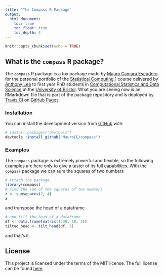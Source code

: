 ```yaml
---
title: "The Compass R Package"
output:
  html_document:
    toc: true
    toc_float: true
    toc_depth: 4
---
```


```r
knitr::opts_chunk$set(echo = TRUE)
```

## What is the `compass` R package?

The `compass` R package is a toy package made by [Mauro Camara Escudero](https://github.com/MauroCE) for the personal portfolio of the [Statistical Computing 1](https://awllee.github.io/sc1-2019/) course delivered by [Anthony Lee](http://www.bristol.ac.uk/maths/people/anthony-w-lee/index.html) to first year PhD students in [Computational Statistics and Data Science](COMPASS) at the [University of Bristol](www.bris.ac.uk). What you are seeing now is an RMarkdown file that is part of the package repository and is deployed by [Travis CI](https://travis-ci.com) on [GitHub Pages](https://pages.github.com/).

### Installation

You can install the development version from [GitHub](https://github.com/) with:
``` r
# install.packages("devtools")
devtools::install_github("MauroCE/compass")
```

### Examples
The `compass` package is extremely powerful and flexible, so the following examples are here only to give a taster of its full capabilities. With the `compass` package we can sum the squares of two numbers

```r
# Attach the package
library(compass)
# Find the sum of the squares of two numbers
z <- sumsquares(2, 4)
z
```
and transpose the head of a dataframe
```r
# and tilt the head of a dataframe
df <- data.frame(matrix(1:30, 10, 3))
tilted_head <- tilt_head(df, 3)
```
and that's it.


## License
This project is licensed under the terms of the MIT license. 
The full license can be found [here](LICENSE.md).
